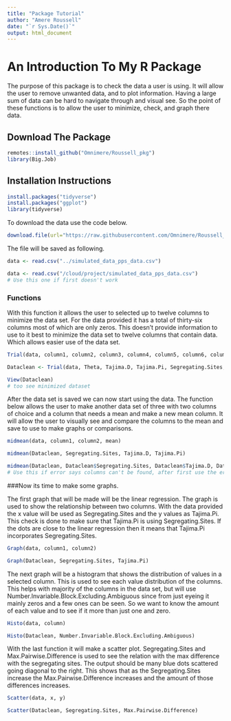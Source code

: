 ```yaml
---
title: "Package Tutorial"
author: "Amere Roussell"
date: "`r Sys.Date()`"
output: html_document
---
```


# An Introduction To My R Package

The purpose of this package is to check the data a user is using. It will allow the user to remove unwanted data, and to plot information. Having a large sum of data can be hard to navigate through and visual see. So the point of these functions is to allow the user to minimize, check, and graph there data.

## Download The Package

```r
remotes::install_github("Omnimere/Roussell_pkg")
library(Big.Job)
```

## Installation Instructions

```r
install.packages("tidyverse")
install.packages("ggplot")
library(tidyverse)
```


To download the data use the code below.

```r
download.file(url="https://raw.githubusercontent.com/Omnimere/Roussell_pkg/master/Data/simulated_data_pps_data.csv", destfile = "/cloud/project/simulated_data_pps_data.csv")
```

The file will be saved as following.

```r
data <- read.csv("../simulated_data_pps_data.csv")
```
```r
data <- read.csv("/cloud/project/simulated_data_pps_data.csv")
# Use this one if first doesn't work
```

### Functions

With this function it allows the user to selected up to twelve columns to minimize the data set. For the data provided it has a total of thirty-six columns most of which are only zeros. This doesn't provide information to use to it best to minimize the data set to twelve columns that contain data. Which allows easier use of the data set.

```r
Trial(data, column1, column2, column3, column4, column5, column6, column7, column8, column9, column10, column11, column12)
```

```r
Dataclean <- Trial(data, Theta, Tajima.D, Tajima.Pi, Segregating.Sites, Max.Pairwise.Difference, Max.Pairwise.Difference.Excluding.Ambiguous, Max.Variable.Block.Length, Max.Variable.Block.Length.Excluding.Ambiguous, Min.Pairwise.Difference, Min.Pairwise.Difference.Excluding.Ambiguous, Number.Invariable.Block.Excluding.Ambiguous)
```
```r
View(Dataclean)
# too see minimized dataset
```

After the data set is saved we can now start using the data. The function below allows the user to make another data set of three with two columns of choice and a column that needs a mean and make a new mean column. It will allow the user to visually see and compare the columns to the mean and save to use to make graphs or comparisons. 
```r
midmean(data, column1, column2, mean)
```

```r
midmean(Dataclean, Segregating.Sites, Tajima.D, Tajima.Pi)
```
```r
midmean(Dataclean, Dataclean$Segregating.Sites, Dataclean$Tajima.D, Dataclean$Tajima.Pi))
# Use this if error says columns can't be found, after first use the error shouldn't show again.
```

###Now its time to make some graphs.

The first graph that will be made will be the linear regression. The graph is used to show the relationship between two columns. With the data provided the x value will be used as Segregating.Sites and the y values as Tajima.Pi. This check is done to make sure that Tajima.Pi is using Segregating.Sites. If the dots are close to the linear regression then it means that Tajima.Pi incorporates Segregating.Sites.
```r
Graph(data, column1, column2)
```

```r
Graph(Dataclean, Segregating.Sites, Tajima.Pi)
```

The next graph will be a histogram that shows the distribution of values in a selected column. This is used to see each value distribution of the columns. This helps with majority of the columns in the data set, but will use Number.Invariable.Block.Excluding.Ambiguous since from just eyeing it mainly zeros and a few ones can be seen. So we want to know the amount of each value and to see if it more than just one and zero.
```r
Histo(data, column)
```

```r
Histo(Dataclean, Number.Invariable.Block.Excluding.Ambiguous)
```

With the last function it will make a scatter plot. Segregating.Sites and Max.Pairwise.Difference is used to see the relation with the max difference with the segregating sites. The output should be many blue dots scattered going diagonal to the right. This shows that as the Segregating.Sites increase the Max.Pairwise.Difference increases and the amount of those differences increases. 
```r
Scatter(data, x, y)
```

```r
Scatter(Dataclean, Segregating.Sites, Max.Pairwise.Difference)
```